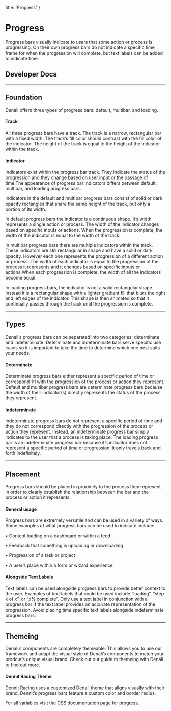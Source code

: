 
  title: 'Progress'
}

# Progress
Progress bars visually indicate to users that some action or process is progressing. On their own progress bars do not indicate a specific time frame for when the progression will complete, but text labels can be added to indicate time. 

## Developer Docs

<div className="row">
  <ResourceCard name="CSS" icon="css" caption="Avaiable Now" link="https://denali-design.github.io/denali-css/?path=/story/components-progress--default" />
  <ResourceCard name="Ember" icon="ember" caption="Avaiable Now" link="https://denali-design.github.io/denali-ember/?path=/story/denaliprogress--default" />
  <ResourceCard name="React" icon="react" caption="Avaiable Now" link="https://denali-design.github.io/denali-react/?path=/story/components-dnprogress--playground" />
</div>

---

## Foundation
Denali offers three types of progress bars: default, multibar, and loading. 

<SingleImage 
  image="/images/components/progress/foundation.png"
/>

#### Track
All three progress bars have a track. The track is a narrow, rectangular bar with a fixed width. The track’s fill color should contrast with the fill color of the indicator. The height of the track is equal to the height of the indicator within the track. 

<SingleImage 
  image="/images/components/progress/foundation-track.png"
/>

<DoubleImage 
  firstType="do"
  firstImage="/images/components/progress/foundation-track-do.png"
  firstCaption="use a track fill color that contrasts with the indicator’s fill color. This makes the distinction between the track and the indicator clear."
  secondType="dont"
  secondImage="/images/components/progress/foundation-track-dont.png"
  secondCaption="use a track fill color that doesn’t contrast well with the indicator’s fill color because it makes it extremely difficult to make the distinction between the track and it’s indicator."
/>

#### Indicator
Indicators exist within the progress bar track. They indicate the status of the progression and they change based on user input or the passage of time.The appearance of progress bar indicators differs between default, multibar, and loading progress bars.

Indicators in the default and multibar progress bars consist of solid or dark opacity rectangles that share the same height of the track, but only a portion of its width. 

In default progress bars the indicator is a continuous shape. It’s width represents a single action or process. The width of the indicator changes based on specific inputs or actions. When the progression is complete, the width of the indicator is equal to the width of the track.

<SingleImage 
  image="/images/components/progress/foundation-indicator.png"
/>

In multibar progress bars there are multiple indicators within the track. These indicators are still rectangular in shape and have a solid or dark opacity. However each one represents the progression of a different action or process. The width of each indicator is equal to the progression of the process it represents and it changes based on specific inputs or actions.When each progression is complete, the width of all the indicators become equal. 

<SingleImage 
  image="/images/components/progress/foundation-indicator-multi.png"
/>

In loading progress bars, the indicator is not a solid rectangular shape. Instead it is a rectangular shape with a lighter gradient fill that blurs the right and left edges of the indicator. This shape is then animated so that it continually passes through the track until the progression is complete.

<SingleImage 
  image="/images/components/progress/foundation-indicator-loading.png"
/>

---

## Types
Denali’s progress bars can be separated into two categories: determinate and indeterminate. Determinate and indeterminate bars serve specific use cases so it is important to take the time to determine which one best suits your needs.

#### Determinate
Determinate progress bars either represent a specific period of time or correspond 1:1 with the progression of the process or action they represent. Default and multibar progress bars are determinate progress bars because the width of their indicator(s) directly represents the status of the process they represent. 

<SingleImage 
  image="/images/components/progress/types-determinate.png"
/>

#### Indeterminate
Indeterminate progress bars do not represent a specific period of time and they do not correspond directly with the progression of the process or action they represent. Instead, an indeterminate progress bar simply indicates to the user that a process is taking place. The loading progress bar is an indeterminate progress bar because it’s indicator does not represent a specific period of time or progression, it only travels back and forth indefinitely. 

<SingleImage 
  image="/images/components/progress/types-indeterminate.png"
/>

---

## Placement
Progress bars should be placed in proximity to the process they represent in order to clearly establish the relationship between the bar and the process or action it represents.

#### General usage
Progress bars are extremely versatile and can be used in a variety of ways. Some examples of what progress bars can be used to indicate include:

• Content loading on a dashboard or within a feed

• Feedback that something is uploading or downloading

• Progression of a task or project

• A user’s place within a form or wizard experience

<SingleImage 
  image="/images/components/progress/placement-general-1.png"
/>

<SingleImage 
  image="/images/components/progress/placement-general-2.png"
/>

<SingleImage 
  image="/images/components/progress/placement-general-3.png"
/>

#### Alongside Text Labels
Text labels can be used alongside progress bars to provide better context to the user. Examples of text labels that could be used include “loading”, “step x of x”, or “x% complete”. Only use a text label in conjunction with a progress bar if the text label provides an accurate representation of the progression. Avoid placing time specific text labels alongside indeterminate progress bars. 

<SingleImage 
  image="/images/components/progress/placement-labels.png"
/>

<DoubleImage 
  firstType="do"
  firstImage="/images/components/progress/placement-labels-do.png"
  firstCaption="use a time specific text label to indicate that a determinate progress bar is a certain percentage complete."
  secondType="dont"
  secondImage="/images/components/progress/placement-labels-dont.png"
  secondCaption="use a time specific text label alongside an indeterminate progress bar as indeterminate progress bars to not indicate specific time."
/>

---

## Themeing
Denali’s components are completely themeable. This allows you to use our framework and adapt the visual style of Denali’s components to match your prodcut’s unique visual brand. Check out our guide to themeing with Denali to find out more.

#### Dennit Racing Theme
Dennit Racing uses a customized Denali theme that aligns visually with their brand. Dennit’s progress bars feature a custom color and border radius. 

<SingleImage 
  image="/images/components/progress/theming.png" 
/>

For all variables visit the CSS documentation page for [progress](https://denali-design.github.io/denali-css/?path=/story/get-started-variables--page#progress).


